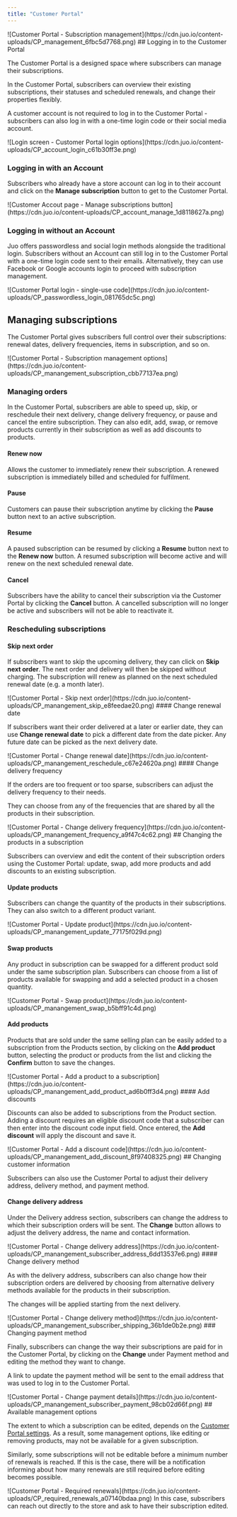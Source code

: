 ```yaml
---
title: "Customer Portal"
---
```


<Frame>
![Customer Portal - Subscription management](https://cdn.juo.io/content-uploads/CP_management_6fbc5d7768.png)
</Frame>
## Logging in to the Customer Portal

The Customer Portal is a designed space where subscribers can manage their subscriptions.

In the Customer Portal, subscribers can overview their existing subscriptions, their statuses and scheduled renewals, and change their properties flexibly.

A customer account is not required to log in to the Customer Portal - subscribers can also log in with a one-time login code or their social media account.
<Frame caption="Customers can log in to an existing account or with a single-use code">
![Login screen - Customer Portal login options](https://cdn.juo.io/content-uploads/CP_account_login_c61b30ff3e.png)
</Frame>

### Logging in with an Account

Subscribers who already have a store account can log in to their account and click on the **Manage subscription** button to get to the Customer Portal.
<Frame caption="Manage subscriptions button will open the Customer Portal">
![Customer Accout page - Manage subscriptions button](https://cdn.juo.io/content-uploads/CP_account_manage_1d8118627a.png)
</Frame>

### Logging in without an Account

Juo offers passwordless and social login methods alongside the traditional login. Subscribers without an Account can still log in to the Customer Portal with a one-time login code sent to their emails. Alternatively, they can use Facebook or Google accounts login to proceed with subscription management.
<Frame caption="The code is sent to an email provided by the customer">
![Customer Portal login - single-use code](https://cdn.juo.io/content-uploads/CP_passwordless_login_081765dc5c.png)
</Frame>

## Managing subscriptions

The Customer Portal gives subscribers full control over their subscriptions: renewal dates, delivery frequencies, items in subscription, and so on.
<Frame caption="Key management options are visible at the top">
![Customer Portal - Subscription management options](https://cdn.juo.io/content-uploads/CP_manangement_subscription_cbb77137ea.png)
</Frame>

### Managing orders

In the Customer Portal, subscribers are able to speed up, skip, or reschedule their next delivery, change delivery frequency, or pause and cancel the entire subscription. They can also edit, add, swap, or remove products currently in their subscription as well as add discounts to products.

#### Renew now

Allows the customer to immediately renew their subscription. A renewed subscription is immediately billed and scheduled for fulfilment.

#### Pause

Customers can pause their subscription anytime by clicking the **Pause** button next to an active subscription.

#### Resume

A paused subscription can be resumed by clicking a **Resume** button next to the **Renew now** button. A resumed subscription will become active and will renew on the next scheduled renewal date.

#### Cancel

Subscribers have the ability to cancel their subscription via the Customer Portal by clicking the **Cancel** button. A cancelled subscription will no longer be active and subscribers will not be able to reactivate it.

### Rescheduling subscriptions

#### Skip next order

If subscribers want to skip the upcoming delivery, they can click on **Skip next order**. The next order and delivery will then be skipped without charging. The subscription will renew as planned on the next scheduled renewal date (e.g. a month later).
<Frame>
![Customer Portal - Skip next order](https://cdn.juo.io/content-uploads/CP_manangement_skip_e8feedae20.png)
</Frame>
#### Change renewal date

If subscribers want their order delivered at a later or earlier date, they can use **Change renewal date** to pick a different date from the date picker. Any future date can be picked as the next delivery date.
<Frame>
![Customer Portal - Change renewal date](https://cdn.juo.io/content-uploads/CP_manangement_reschedule_c67e24620a.png)
</Frame>
#### Change delivery frequency

If the orders are too frequent or too sparse, subscribers can adjust the delivery frequency to their needs.

They can choose from any of the frequencies that are shared by all the products in their subscription.
<Frame>
![Customer Portal - Change delivery frequency](https://cdn.juo.io/content-uploads/CP_manangement_frequency_a9f47c4c62.png)
</Frame>
## Changing the products in a subscription

Subscribers can overview and edit the content of their subscription orders using the Customer Portal: update, swap, add more products and add discounts to an existing subscription.

#### Update products

Subscribers can change the quantity of the products in their subscriptions. They can also switch to a different product variant.
<Frame caption="You can change the variant and quantity of the product with Update">
![Customer Portal - Update product](https://cdn.juo.io/content-uploads/CP_manangement_update_77175f029d.png)
</Frame>

#### Swap products

Any product in subscription can be swapped for a different product sold under the same subscription plan. Subscribers can choose from a list of products available for swapping and add a selected product in a chosen quantity.
<Frame caption="Select a replacement product from the list">
![Customer Portal - Swap product](https://cdn.juo.io/content-uploads/CP_manangement_swap_b5bff91c4d.png)
</Frame>

#### Add products

Products that are sold under the same selling plan can be easily added to a subscription from the Products section, by clicking on the **Add product** button, selecting the product or products from the list and clicking the **Confirm** button to save the changes.
<Frame>
![Customer Portal - Add a product to a subscription](https://cdn.juo.io/content-uploads/CP_manangement_add_product_ad6b0ff3d4.png)
</Frame>
#### Add discounts

Discounts can also be added to subscriptions from the Product section. Adding a discount requires an eligible discount code that a subscriber can then enter into the discount code input field. Once entered, the **Add discount** will apply the discount and save it.
<Frame>
![Customer Portal - Add a discount code](https://cdn.juo.io/content-uploads/CP_manangement_add_discount_8f97408325.png)
</Frame>
## Changing customer information

Subscribers can also use the Customer Portal to adjust their delivery address, delivery method, and payment method.

#### Change delivery address

Under the Delivery address section, subscribers can change the address to which their subscription orders will be sent. The **Change** button allows to adjust the delivery address, the name and contact information.
<Frame>
![Customer Portal - Change delivery address](https://cdn.juo.io/content-uploads/CP_manangement_subscriber_address_6dd13537e6.png)
</Frame>
#### Change delivery method

As with the delivery address, subscribers can also change how their subscription orders are delivered by choosing from alternative delivery methods available for the products in their subscription.

The changes will be applied starting from the next delivery.
<Frame>
![Customer Portal - Change delivery method](https://cdn.juo.io/content-uploads/CP_manangement_subscriber_shipping_36b1de0b2e.png)
</Frame>
### Changing payment method

Finally, subscribers can change the way their subscriptions are paid for in the Customer Portal, by clicking on the **Change** under Payment method and editing the method they want to change.

A link to update the payment method will be sent to the email address that was used to log in to the Customer Portal.
<Frame>
![Customer Portal - Change payment details](https://cdn.juo.io/content-uploads/CP_manangement_subscriber_payment_98cb02d66f.png)
</Frame>
## Available management options

The extent to which a subscription can be edited, depends on the [Customer Portal settings](/docs/guides/using-global-settings#management-options). As a result, some management options, like editing or removing products, may not be available for a given subscription.

Similarly, some subscriptions will not be editable before a minimum number of renewals is reached. If this is the case, there will be a notification informing about how many renewals are still required before editing becomes possible.
<Frame>
![Customer Portal - Required renewals](https://cdn.juo.io/content-uploads/CP_required_renewals_a07140bdaa.png)
</Frame>
In this case, subscribers can reach out directly to the store and ask to have their subscription edited.
